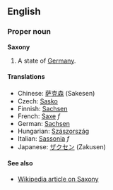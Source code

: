 ==English==
===Proper noun===
'''Saxony'''

#A state of [[Germany]].

====Translations====
*Chinese: [[萨克森]] (Sakesen)
*Czech: [[Sasko]]
*Finnish: [[Sachsen]]
*French: [[Saxe]] ''f''
*German: [[Sachsen]]
*Hungarian: [[Szászország]]
*Italian: [[Sassonia]] ''f''
*Japanese: [[ザクセン]] (Zakusen)

====See also====
*[[w:Saxony|Wikipedia article on Saxony]]